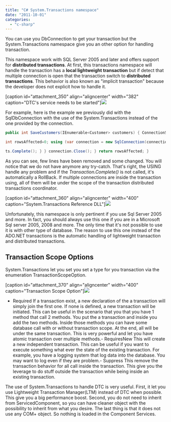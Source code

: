 ```yaml
---
title: "C# System.Transactions namespace"
date: "2011-10-01"
categories: 
  - "c-sharp"
---
```


You can use you DbConnection to get your transaction but the System.Transactions namespace give you an other option for handling transaction.

This namespace work with SQL Server 2005 and later and offers support for **distributed transactions**. At first, this transactions namespace will handle the transaction has a **local lightweight transaction** but if detect that multiple connection is open that the transaction switch to **distributed transactions**. This behavior is also known as "implicit transaction" because the developer does not explicit how to handle it.

[caption id="attachment\_350" align="aligncenter" width="382" caption="DTC's service needs to be started"]![](images/dtc.png)

For example, here is the example we previously did with the SqlDbConnection with the use of the System.Transactions instead of the one provided by the connection.

```csharp
public int SaveCustomers(IEnumerable<Customer> customers) { ConnectionStringSettings connectionStringSettings = ConfigurationManager.ConnectionStrings["ApplicationServices"];

int rowsAffected=0; using (var connection = new SqlConnection(connectionStringSettings.ConnectionString)) { connection.Open(); using (System.Transactions.TransactionScope ts = new System.Transactions.TransactionScope()) { using (var command = new SqlCommand()) { command.Connection = connection; foreach (var customer in customers) { if (customer.IsNew) { command.CommandText = "INSERT INTO customers (CustomerID, CompanyName) VALUES (@id, @name)"; } else { command.CommandText = "UPDATE customers SET CompanyName = @name WHERE CustomerID = @id"; } command.CommandType = System.Data.CommandType.Text; command.Parameters.Clear(); //Remove command.Parameters.Add(new SqlParameter("id", customer.Id)); command.Parameters.Add(new SqlParameter("name", customer.Name)); rowsAffected += command.ExecuteNonQuery(); }

ts.Complete(); } } connection.Close(); } return rowsAffected; } 
```

As you can see, few lines have been removed and some changed. You will notice that we do not have anymore any try-catch. That's right, the USING handle any problem and if the _Transaction.Complete()_ is not called, it's automatically a RollBack. If multiple connections are inside the transaction using, all of them will be under the scope of the transaction distributed transactions coordinator.

[caption id="attachment\_360" align="aligncenter" width="400" caption="Ssytem.Transactions Reference DLL"]![](images/transactionDLL-400x339.png)

Unfortunately, this namespace is only pertinent if you use Sql Server 2005 and more. In fact, you should always use this one if you are in a Microsoft Sql server 2005, 2008 and more. The only time that it's not possible to use it is with other type of database. The reason to use this one instead of the ADO.NET transactions is the automatic handling of lightweight transaction and distributed transactions.

## Transaction Scope Options

System.Transactions let you set you set a type for you transaction via the enumeration TransactionScopeOption.

[caption id="attachment\_370" align="aligncenter" width="400" caption="Transaction Scope Option"]![](images/transactionScopeOption-400x68.png)

- Required
If a transaction exist, a new declaration of the a transaction will simply join the first one. If none is defined, a new transaction will be initiated. This can be useful in the scenario that you that you have 1 method that call 2 methods. You put the a transaction and inside you add the two methods. Inside those methods you can have some database call with or without transaction scope. At the end, all will be under the same transaction. This is very powerful and let you have atomic transaction over multiple methods.- RequiresNew
This will create a new independent transaction. This can be useful if you want to execute something what ever the state of the existing transaction. For example, you have a logging system that log data into the database. You may want to log even if they are problem.- Suppress
This remove the transaction behavior for all call inside the transaction. This give you the leverage to do stuff outside the transaction while being inside an existing transaction.

The use of System.Transactions to handle DTC is very useful. First, it let you use Lightweight Transaction Manager(LTM) instead of DTC when possible. This give you a big performance boost. Second, you do not need to inherit from ServicedComponent, so you can have cleaner object with the possibility to inherit from what you desire. The last thing is that it does not use any COM+ object. So nothing is loaded in the Component Services.
